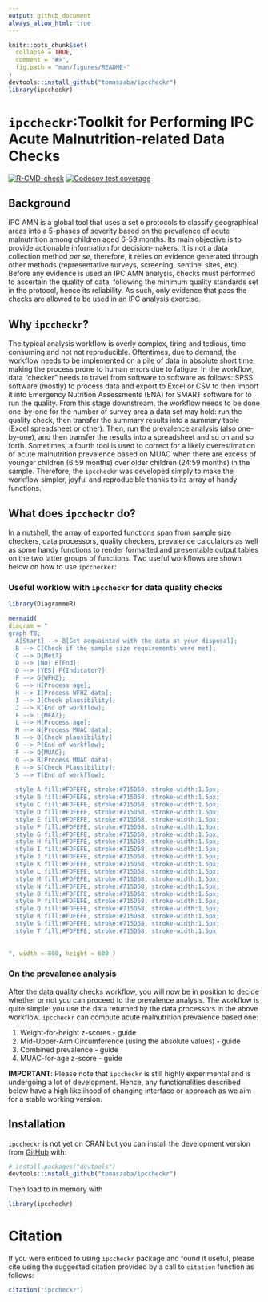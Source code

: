 ```yaml
---
output: github_document
always_allow_html: true
---
```


<!-- README.md is generated from README.Rmd. Please edit that file -->

```r
knitr::opts_chunk$set(
  collapse = TRUE,
  comment = "#>",
  fig.path = "man/figures/README-"
)
devtools::install_github("tomaszaba/ipccheckr")
library(ipccheckr)
```

# `ipccheckr`:Toolkit for Performing IPC Acute Malnutrition-related Data Checks

<!-- badges: start -->
[![R-CMD-check](https://github.com/tomaszaba/ipccheckr/actions/workflows/R-CMD-check.yaml/badge.svg)](https://github.com/tomaszaba/ipccheckr/actions/workflows/R-CMD-check.yaml)
[![Codecov test coverage](https://codecov.io/gh/tomaszaba/ipccheckr/branch/main/graph/badge.svg)](https://app.codecov.io/gh/tomaszaba/ipccheckr?branch=main)
<!-- badges: end -->

## Background

IPC AMN is a global tool that uses a set o protocols to classify geographical areas into a 5-phases of severity based on the prevalence of acute malnutrition among children aged 6-59 months. Its main objective is to provide actionable information for decision-makers. It is not a data collection method _per se_, therefore, it relies on evidence generated through other methods (representative surveys, screening, sentinel sites, etc). Before any evidence is used an IPC AMN analysis, checks must performed to ascertain the quality of data, following the minimum quality standards set in the protocol, hence its reliability. As such, only evidence that pass the checks are allowed to be used in an IPC analysis exercise.

## Why `ipccheckr`?

The typical analysis workflow is overly complex, tiring and tedious, time-consuming and not not reproducible. Oftentimes, due to demand, the workflow needs to be implemented on a pile of data in absolute short time, making the process prone to human errors due to fatigue. In the workflow, data “checker” needs to travel from software to software as follows: SPSS software (mostly) to process data and export to Excel or CSV to then import it into Emergency Nutrition Assessments (ENA) for SMART software for to run the quality. From this stage downstream, the workflow needs to be done one-by-one for the number of survey area a data set may hold: run the quality check, then transfer the summary results into a summary table (Excel spreadsheet or other). Then, run the prevalence analysis (also one-by-one), and then transfer the results into a spreadsheet and so on and so forth. Sometimes, a fourth tool is used to correct for a likely overestimation of acute malnutrition prevalence based on MUAC when there are excess of younger children (6:59 months) over older children (24:59 months) in the sample. Therefore, the `ipccheckr` was developed simply to make the workflow simpler, joyful and reproducible thanks to its array of handy functions.

## What does `ipccheckr` do?

In a nutshell, the array of exported functions span from sample size checkers, data processors, quality checkers, prevalence calculators as well as some handy functions to render formatted and presentable output tables on the two latter groups of functions. Two useful workflows are shown below on how to use `ipcchecker`: 

### Useful worklow with `ipccheckr` for data quality checks
```r
library(DiagrammeR)

mermaid(
diagram = "
graph TB;
  A[Start] --> B[Get acquainted with the data at your disposal];
  B --> C[Check if the sample size requirements were met];
  C --> D{Met?}
  D --> |No| E[End];
  D --> |YES| F{Indicator?}
  F --> G{WFHZ};
  G --> H[Process age];
  H --> I[Process WFHZ data];
  I --> J[Check plausibility];
  J --> K(End of workflow);
  F --> L{MFAZ};
  L --> M[Process age];
  M --> N[Process MUAC data];
  N --> O[Check plausibility]
  O --> P(End of workflow);
  F --> Q{MUAC};
  Q --> R[Process MUAC data];
  R --> S[Check Plausibility];
  S --> T(End of workflow);
  
  style A fill:#FDFEFE, stroke:#715D58, stroke-width:1.5px;
  style B fill:#FDFEFE, stroke:#715D58, stroke-width:1.5px;
  style C fill:#FDFEFE, stroke:#715D58, stroke-width:1.5px;
  style D fill:#FDFEFE, stroke:#715D58, stroke-width:1.5px;
  style E fill:#FDFEFE, stroke:#715D58, stroke-width:1.5px;
  style F fill:#FDFEFE, stroke:#715D58, stroke-width:1.5px;
  style G fill:#FDFEFE, stroke:#715D58, stroke-width:1.5px; 
  style H fill:#FDFEFE, stroke:#715D58, stroke-width:1.5px;
  style I fill:#FDFEFE, stroke:#715D58, stroke-width:1.5px;
  style J fill:#FDFEFE, stroke:#715D58, stroke-width:1.5px;
  style K fill:#FDFEFE, stroke:#715D58, stroke-width:1.5px;
  style L fill:#FDFEFE, stroke:#715D58, stroke-width:1.5px;
  style M fill:#FDFEFE, stroke:#715D58, stroke-width:1.5px;
  style N fill:#FDFEFE, stroke:#715D58, stroke-width:1.5px;
  style O fill:#FDFEFE, stroke:#715D58, stroke-width:1.5px;
  style P fill:#FDFEFE, stroke:#715D58, stroke-width:1.5px;
  style Q fill:#FDFEFE, stroke:#715D58, stroke-width:1.5px;
  style R fill:#FDFEFE, stroke:#715D58, stroke-width:1.5px;
  style S fill:#FDFEFE, stroke:#715D58, stroke-width:1.5px;
  style T fill:#FDFEFE, stroke:#715D58, stroke-width:1.5px
  
  
", width = 800, height = 600 )
```

### On the prevalence analysis

After the data quality checks workflow, you will now be in position to decide whether or not you can proceed to the prevalence analysis. The workflow is quite simple: you use the data returned by the data processors in the above workflow. `ipccheckr` can compute acute malnutrition prevalence based one:

1. Weight-for-height z-scores - guide
2. Mid-Upper-Arm Circumference (using the absolute values) - guide
4. Combined prevalence - guide
3. MUAC-for-age z-score - guide

**IMPORTANT**: Please note that `ipccheckr` is still highly experimental and is undergoing a lot of development. Hence, any functionalities described below have a high likelihood of changing interface or approach as we aim for a stable working version.

## Installation

`ipccheckr` is not yet on CRAN but you can install the development version from [GitHub](https://github.com/) with:

``` r
# install.packages("devtools")
devtools::install_github("tomaszaba/ipccheckr")
```

Then load to in memory with
```r
library(ipccheckr)
```

# Citation

If you were enticed to using `ipccheckr` package and found it useful, please cite using the suggested citation provided by a call to `citation` function as follows:

```r
citation("ipccheckr")
```
